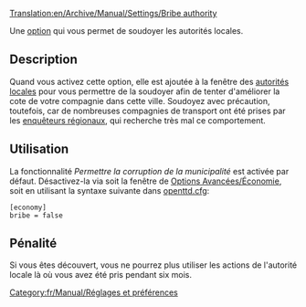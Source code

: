 [[Translation:en/Archive/Manual/Settings/Bribe authority]]


Une [[fr/Archive/Manual/Settings/Options avancées|option]] qui vous permet de soudoyer les autorités locales.

== Description ==
Quand vous activez cette option, elle est ajoutée à la fenêtre des [[fr/Manual/Municipalité|autorités locales]] pour vous permettre de la soudoyer afin de tenter d'améliorer la cote de votre compagnie dans cette ville. Soudoyez avec précaution, toutefois, car de nombreuses compagnies de transport ont été prises par les [[fr/Archive/Manual/Enquêteur régional|enquêteurs régionaux]], qui recherche très mal ce comportement. {{fr/Note|Vous ne pouvez pas soudoyer les autorités locales pour augmenter la cote de votre compagnie au-dessus de 'Excellente'}}

== Utilisation ==
La fonctionnalité ''Permettre la corruption de la municipalité'' est activée par défaut. Désactivez-la via soit la fenêtre de [[fr/Archive/Manual/Settings/Options Avancées/Économie#permettre-la-corruption-de-la-municipalite|Options Avancées/Économie]], soit en utilisant la syntaxe suivante dans [[fr/Archive/Manual/Settings/Openttd.cfg|openttd.cfg]]:
<pre>[economy]
bribe = false</pre>

== Pénalité ==
Si vous êtes découvert, vous ne pourrez plus utiliser les actions de l'autorité locale là où vous avez été pris pendant six mois.

[[Category:fr/Manual/Réglages et préférences]]